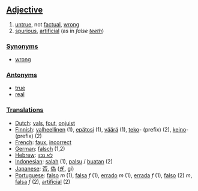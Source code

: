 ==[[Adjective]]==

#[[untrue]], not [[factual]], [[wrong]]
#[[spurious]], [[artificial]] (as in ''false [[teeth]]'')

===[[Synonym]]s===
*[[wrong]]

===[[Antonym]]s===
*[[true]]
*[[real]]

===[[Translation]]s===
*[[Dutch]]: [[vals]], [[fout]], [[onjuist]]
*[[Finnish]]: [[valheellinen]] (1), [[epätosi]] (1), [[väärä]] (1), [[teko]]- (prefix) (2), [[keino]]- (prefix) (2)
*[[French]]: [[faux]], [[incorrect]]
*[[German]]: [[falsch]] (1,2)
*[[Hebrew]]: [[לא נכון]]
*[[Indonesian]]: [[salah]] (1), [[palsu]] / [[buat|buatan]] (2)
*[[Japanese]]: [[否]], [[偽]] ([[ぎ]], gi)
*[[Portuguese]]: [[falso]] ''m'' (1), [[falsa]] ''f'' (1), [[errado]] ''m'' (1),  [[errada]] ''f'' (1), [[falso]] (2) ''m'', [[falsa]] ''f'' (2), [[artificial]] (2)